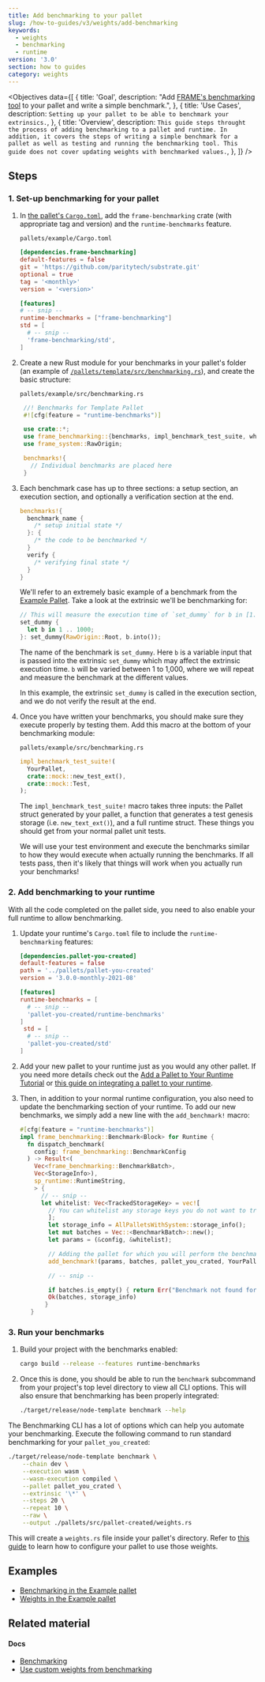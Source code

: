 ```yaml
---
title: Add benchmarking to your pallet
slug: /how-to-guides/v3/weights/add-benchmarking
keywords:
  - weights
  - benchmarking
  - runtime
version: '3.0'
section: how to guides
category: weights
---
```


<Objectives
  data={[
    {
      title: 'Goal',
      description:
        "Add [FRAME's benchmarking tool](/rustdocs/latest/frame_benchmarking/macro.benchmarks.html) to your pallet and write a simple benchmark.",
    },
    {
      title: 'Use Cases',
      description: `Setting up your pallet to be able to benchmark your extrinsics.`,
    },
    {
      title: 'Overview',
      description: `
        This guide steps throught the process of adding benchmarking to a pallet and runtime.
        In addition, it covers the steps of writing a simple benchmark for a pallet as well
        as testing and running the benchmarking tool.
        This guide does not cover updating weights with benchmarked values.
      `,
    },
  ]}
/>

## Steps

### 1. Set-up benchmarking for your pallet

1. In [the pallet's `Cargo.toml`](https://github.com/paritytech/substrate/blob/master/frame/example/Cargo.toml), add the `frame-benchmarking` crate (with appropriate tag and version) and the `runtime-benchmarks` feature.

   `pallets/example/Cargo.toml`

   ```toml
   [dependencies.frame-benchmarking]
   default-features = false
   git = 'https://github.com/paritytech/substrate.git'
   optional = true
   tag = '<monthly>'
   version = '<version>'

   [features]
   # -- snip --
   runtime-benchmarks = ["frame-benchmarking"]
   std = [
     # -- snip --
     'frame-benchmarking/std',
   ]
   ```

1. Create a new Rust module for your benchmarks in your pallet's folder (an example of [`/pallets/template/src/benchmarking.rs`](https://github.com/substrate-developer-hub/substrate-node-template/blob/latest/pallets/template/src/benchmarking.rs)), and create the basic structure:

   `pallets/example/src/benchmarking.rs`

   ```rust
    //! Benchmarks for Template Pallet
    #![cfg(feature = "runtime-benchmarks")]

    use crate::*;
    use frame_benchmarking::{benchmarks, impl_benchmark_test_suite, whitelisted_caller};
    use frame_system::RawOrigin;

    benchmarks!{
      // Individual benchmarks are placed here
    }
   ```

1. Each benchmark case has up to three sections: a setup section, an execution section, and optionally a verification section at the end.

   ```rust
   benchmarks!{
     benchmark_name {
       /* setup initial state */
     }: {
       /* the code to be benchmarked */
     }
     verify {
       /* verifying final state */
     }
   }
   ```

   We'll refer to an extremely basic example of a benchmark from the [Example Pallet](https://github.com/paritytech/substrate/tree/master/frame/examples/basic).
   Take a look at the extrinsic we'll be benchmarking for:

   ```rust
   // This will measure the execution time of `set_dummy` for b in [1..1000] range.
   set_dummy {
     let b in 1 .. 1000;
   }: set_dummy(RawOrigin::Root, b.into());
   ```

   The name of the benchmark is `set_dummy`. Here `b` is a variable input that is passed into the extrinsic `set_dummy` which may affect the extrinsic execution time.
   `b` will be varied between 1 to 1,000, where we will repeat and measure the benchmark at the different values.

   In this example, the extrinsic `set_dummy` is called in the execution section, and we do not verify the result at the end.

1. Once you have written your benchmarks, you should make sure they execute properly by testing them.
   Add this macro at the bottom of your benchmarking module:

   `pallets/example/src/benchmarking.rs`

   ```rust
   impl_benchmark_test_suite!(
     YourPallet,
     crate::mock::new_test_ext(),
     crate::mock::Test,
   );
   ```

   The `impl_benchmark_test_suite!` macro takes three inputs: the Pallet struct generated by your pallet,
   a function that generates a test genesis storage (i.e. `new_text_ext()`), and a full runtime
   struct. These things you should get from your normal pallet unit tests.

   We will use your test environment and execute the benchmarks similar to how they would execute
   when actually running the benchmarks. If all tests pass, then it's likely that things will
   work when you actually run your benchmarks!

### 2. Add benchmarking to your runtime

With all the code completed on the pallet side, you need to also enable your full runtime to allow
benchmarking.

1. Update your runtime's `Cargo.toml` file to include the `runtime-benchmarking` features:

   ```toml
   [dependencies.pallet-you-created]
   default-features = false
   path = '../pallets/pallet-you-created'
   version = '3.0.0-monthly-2021-08'

   [features]
   runtime-benchmarks = [
     # -- snip --
     'pallet-you-created/runtime-benchmarks'
   ]
    std = [
     # -- snip --
     'pallet-you-created/std'
   ]
   ```

1. Add your new pallet to your runtime just as you would any other pallet.
   If you need more details check out the [Add a Pallet to Your Runtime Tutorial](/tutorials/v3/add-a-pallet) or [this guide on integrating a pallet to your runtime](/how-to-guides/v3/basics/pallet-integration).

1. Then, in addition to your normal runtime configuration, you also need to update the benchmarking section of your runtime.
   To add our new benchmarks, we simply add a new line with the `add_benchmark!` macro:

   ```rust
   #[cfg(feature = "runtime-benchmarks")]
   impl frame_benchmarking::Benchmark<Block> for Runtime {
     fn dispatch_benchmark(
       config: frame_benchmarking::BenchmarkConfig
     ) -> Result<(
       Vec<frame_benchmarking::BenchmarkBatch>,
       Vec<StorageInfo>),
       sp_runtime::RuntimeString,
       > {
         // -- snip --
         let whitelist: Vec<TrackedStorageKey> = vec![
           // You can whitelist any storage keys you do not want to track here
           ];
           let storage_info = AllPalletsWithSystem::storage_info();
           let mut batches = Vec::<BenchmarkBatch>::new();
           let params = (&config, &whitelist);

           // Adding the pallet for which you will perform the benchmarking
           add_benchmark!(params, batches, pallet_you_crated, YourPallet);

           // -- snip --

           if batches.is_empty() { return Err("Benchmark not found for this pallet.".into()) }
           Ok(batches, storage_info)
          }
      }
   ```

### 3. Run your benchmarks

1. Build your project with the benchmarks enabled:

   ```bash
   cargo build --release --features runtime-benchmarks
   ```

1. Once this is done, you should be able to run the `benchmark` subcommand from your project's top level directory to view all CLI options.
   This will also ensure that benchmarking has been properly integrated:

   ```bash
   ./target/release/node-template benchmark --help
   ```

The Benchmarking CLI has a lot of options which can help you automate your benchmarking.
Execute the following command to run standard benchmarking for your `pallet_you_created`:

```bash
./target/release/node-template benchmark \
    --chain dev \
    --execution wasm \
    --wasm-execution compiled \
    --pallet pallet_you_crated \
    --extrinsic '\*' \
    --steps 20 \
    --repeat 10 \
    --raw \
    --output ./pallets/src/pallet-created/weights.rs
```

This will create a `weights.rs` file inside your pallet's directory.
Refer to [this guide](/how-to-guides/v3/weights/use-benchmark-weights) to learn how to configure your pallet to use those weights.

## Examples

- [Benchmarking in the Example pallet](https://github.com/paritytech/substrate/blob/master/frame/examples/basic/src/benchmarking.rs)
- [Weights in the Example pallet](https://github.com/paritytech/substrate/blob/master/frame/examples/basic/src/weights.rs)

## Related material

#### Docs

- [Benchmarking](/v3/runtime/benchmarking)
- [Use custom weights from benchmarking](/how-to-guides/v3/weights/use-benchmark-weights)
